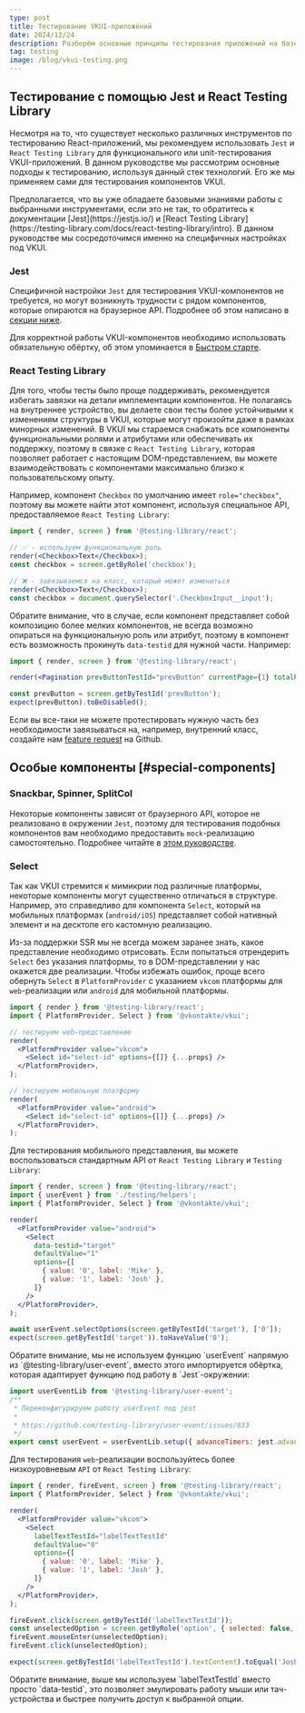 ```yaml
---
type: post
title: Тестирование VKUI-приложений
date: 2024/12/24
description: Разберём основные принципы тестирования приложений на базе VKUI.
tag: testing
image: /blog/vkui-testing.png
---
```


## Тестирование с помощью Jest и React Testing Library

Несмотря на то, что существует несколько различных инструментов по тестированию React-приложений,
мы рекомендуем использовать `Jest` и `React Testing Library` для функционального или unit-тестирования VKUI-приложений.
В данном руководстве мы рассмотрим основные подходы к тестированию, используя данный стек технологий.
Его же мы применяем сами для тестирования компонентов VKUI.

<Callout>
  Предполагается, что вы уже обладаете базовыми знаниями работы с выбранными инструментами, если это
  не так, то обратитесь к документации [Jest](https://jestjs.io/) и [React Testing
  Library](https://testing-library.com/docs/react-testing-library/intro). В данном руководстве мы
  сосредоточимся именно на специфичных настройках под VKUI.
</Callout>

### Jest

Специфичной настройки `Jest` для тестирования VKUI-компонентов не требуется, но могут возникнуть трудности
с рядом компонентов, которые опираются на браузерное API. Подробнее об этом написано в [секции ниже](#special-components).

Для корректной работы VKUI-компонентов необходимо использовать обязательную обёртку, об этом упоминается
в [Быстром старте](/overview/quick-start#step4).

### React Testing Library

Для того, чтобы тесты было проще поддерживать, рекомендуется избегать завязки на детали имплементации компонентов.
Не полагаясь на внутреннее устройство, вы делаете свои тесты более устойчивыми к изменениям структуры в VKUI,
которые могут произойти даже в рамках минорных изменений.
В VKUI мы стараемся снабжать все компоненты функциональными ролями и атрибутами или обеспечивать их поддержку,
поэтому в связке с `React Testing Library`, которая позволяет работает с настоящим DOM-представлением, вы можете
взаимодействовать с компонентами максимально близко к пользовательскому опыту.

Например, компонент `Checkbox` по умолчанию имеет `role="checkbox"`, поэтому вы можете найти этот компонент,
используя специальное API, предоставляемое `React Testing Library`:

```jsx
import { render, screen } from '@testing-library/react';

// ✅ - используем функциональную роль
render(<Checkbox>Text</Checkbox>);
const checkbox = screen.getByRole('checkbox');

// ❌ - завязываемся на класс, который может измениться
render(<Checkbox>Text</Checkbox>);
const checkbox = document.querySelector('.CheckboxInput__input');
```

Обратите внимание, что в случае, если компонент представляет собой композицию более мелких компонентов,
не всегда возможно опираться на функциональную роль или атрибут, поэтому в компонент есть возможность прокинуть
`data-testid` для нужной части. Например:

```jsx
import { render, screen } from '@testing-library/react';

render(<Pagination prevButtonTestId="prevButton" currentPage={1} totalPages={10} />);

const prevButton = screen.getByTestId('prevButton');
expect(prevButton).toBeDisabled();
```

Если вы все-таки не можете протестировать нужную часть без необходимости завязываться на, например,
внутренний класс, создайте нам [feature request](https://github.com/VKCOM/VKUI/issues/new/choose) на Github.

## Особые компоненты [#special-components]

### Snackbar, Spinner, SplitCol

Некоторые компоненты зависят от браузерного API, которое не реализовано в окружении `Jest`, поэтому для
тестирования подобных компонентов вам необходимо предоставить `mock`-реализацию самостоятельно.
Подробнее читайте в [этом руководстве](https://jestjs.io/docs/manual-mocks).

### Select

Так как VKUI стремится к мимикрии под различные платформы, некоторые компоненты могут существенно отличаться
в структуре. Например, это справедливо для компонента `Select`, который на мобильных платформах (`android/iOS`)
представляет собой нативный элемент и на десктопе его кастомную реализацию.

Из-за поддержки SSR мы не всегда можем заранее знать, какое представление необходимо отрисовать.
Если попытаться отрендерить `Select` без указания платформы, то в DOM-представлении у нас окажется две реализации.
Чтобы избежать ошибок, проще всего обернуть `Select` в `PlatformProvider` с указанием `vkcom` платформы для
`web`-реализации или `android` для мобильной платформы.

```jsx
import { render } from '@testing-library/react';
import { PlatformProvider, Select } from '@vkontakte/vkui';

// тестируем web-представление
render(
  <PlatformProvider value="vkcom">
    <Select id="select-id" options={[]} {...props} />
  </PlatformProvider>,
);

// тестируем мобильную платформу
render(
  <PlatformProvider value="android">
    <Select id="select-id" options={[]} {...props} />
  </PlatformProvider>,
);
```

Для тестирования мобильного представления, вы можете воспользоваться стандартным API от `React Testing Library` и `Testing Library`:

```jsx
import { render, screen } from '@testing-library/react';
import { userEvent } from './testing/helpers';
import { PlatformProvider, Select } from '@vkontakte/vkui';

render(
  <PlatformProvider value="android">
    <Select
      data-testid="target"
      defaultValue="1"
      options={[
        { value: '0', label: 'Mike' },
        { value: '1', label: 'Josh' },
      ]}
    />
  </PlatformProvider>,
);

await userEvent.selectOptions(screen.getByTestId('target'), ['0']);
expect(screen.getByTestId('target')).toHaveValue('0');
```

<Callout>
  Обратите внимание, мы не используем функцию `userEvent` напрямую из `@testing-library/user-event`,
  вместо этого импортируется обёртка, которая адаптирует функцию под работу в `Jest`-окружении:

```jsx filename="./testing/helpers"
import userEventLib from '@testing-library/user-event';
/**
 * Переконфигурируем работу userEvent под jest
 *
 * https://github.com/testing-library/user-event/issues/833
 */
export const userEvent = userEventLib.setup({ advanceTimers: jest.advanceTimersByTime });
```

</Callout>

Для тестирования `web`-реализации воспользуйтесь более низкоуровневым `API` от `React Testing Library`:

```jsx
import { render, fireEvent, screen } from '@testing-library/react';
import { PlatformProvider, Select } from '@vkontakte/vkui';

render(
  <PlatformProvider value="vkcom">
    <Select
      labelTextTestId="labelTextTestId"
      defaultValue="0"
      options={[
        { value: '0', label: 'Mike' },
        { value: '1', label: 'Josh' },
      ]}
    />
  </PlatformProvider>,
);

fireEvent.click(screen.getByTestId('labelTextTestId'));
const unselectedOption = screen.getByRole('option', { selected: false, name: 'Josh' });
fireEvent.mouseEnter(unselectedOption);
fireEvent.click(unselectedOption);

expect(screen.getByTestId('labelTextTestId').textContent).toEqual('Josh');
```

<Callout>
  Обратите внимание, выше мы используем `labelTextTestId` вместо просто `data-testid`, это позволяет
  эмулировать работу мыши или тач-устройства и быстрее получить доступ к выбранной опции.

</Callout>
